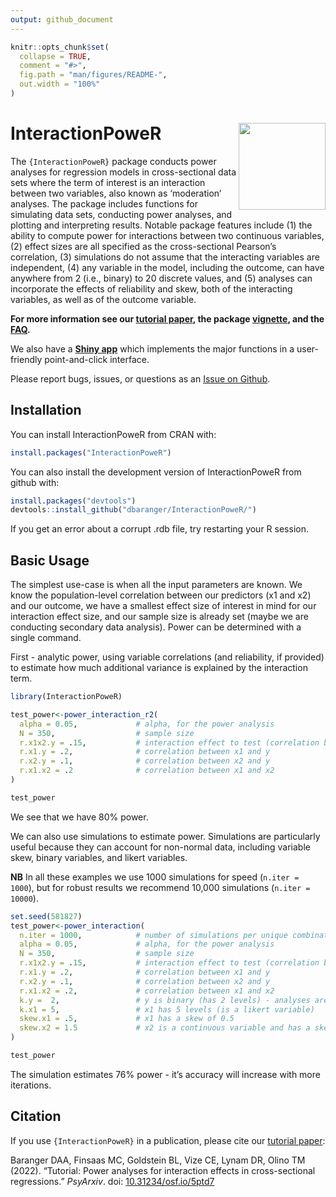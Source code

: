 ```yaml
---
output: github_document
---
```


<!-- README.md is generated from README.Rmd. Please edit that file -->

```r
knitr::opts_chunk$set(
  collapse = TRUE,
  comment = "#>",
  fig.path = "man/figures/README-",
  out.width = "100%"
)
```

# InteractionPoweR <a href='https://dbaranger.github.io/InteractionPoweR/'><img src="man/figures/logo.png" align="right" height="139"/></a>

<!-- badges: start -->

<!-- badges: end -->

The `{InteractionPoweR}` package conducts power analyses for regression models in cross-sectional data sets where the term of interest is an interaction between two variables, also known as 'moderation' analyses. The package includes functions for simulating data sets, conducting power analyses, and plotting and interpreting results. Notable package features include (1) the ability to compute power for interactions between two continuous variables, (2) effect sizes are all specified as the cross-sectional Pearson's correlation, (3) simulations do not assume that the interacting variables are independent, (4) any variable in the model, including the outcome, can have anywhere from 2 (i.e., binary) to 20 discrete values, and (5) analyses can incorporate the effects of reliability and skew, both of the interacting variables, as well as of the outcome variable.

**For more information see our [tutorial paper](https://doi.org/10.31234/osf.io/5ptd7), the package [vignette](https://dbaranger.github.io/InteractionPoweR/articles/articles/InteractionPoweRvignette.html), and the [FAQ](https://dbaranger.github.io/InteractionPoweR/articles/articles/CommonQuestions.html).**

We also have a [**Shiny app**](https://intmoddev.shinyapps.io/intPower/) which implements the major functions in a user-friendly point-and-click interface.

Please report bugs, issues, or questions as an [Issue on Github](https://github.com/dbaranger/InteractionPoweR/issues/).

## Installation

You can install InteractionPoweR from CRAN with:

``` r
install.packages("InteractionPoweR")
```

You can also install the development version of InteractionPoweR from github with:

``` r
install.packages("devtools")
devtools::install_github("dbaranger/InteractionPoweR/")
```

If you get an error about a corrupt .rdb file, try restarting your R session.

## Basic Usage

The simplest use-case is when all the input parameters are known. We know the population-level correlation between our predictors (x1 and x2) and our outcome, we have a smallest effect size of interest in mind for our interaction effect size, and our sample size is already set (maybe we are conducting secondary data analysis). Power can be determined with a single command.

First - analytic power, using variable correlations (and reliability, if provided) to estimate how much additional variance is explained by the interaction term.

```r
library(InteractionPoweR)

test_power<-power_interaction_r2(
  alpha = 0.05,             # alpha, for the power analysis
  N = 350,                  # sample size
  r.x1x2.y = .15,           # interaction effect to test (correlation between x1*x2 and y)
  r.x1.y = .2,              # correlation between x1 and y
  r.x2.y = .1,              # correlation between x2 and y
  r.x1.x2 = .2              # correlation between x1 and x2
)

test_power
```

We see that we have 80% power.

We can also use simulations to estimate power. Simulations are particularly useful because they can account for non-normal data, including variable skew, binary variables, and likert variables.

**NB** In all these examples we use 1000 simulations for speed (`n.iter = 1000`), but for robust results we recommend 10,000 simulations (`n.iter = 10000`).

```r
set.seed(581827)
test_power<-power_interaction(
  n.iter = 1000,            # number of simulations per unique combination of input parameters
  alpha = 0.05,             # alpha, for the power analysis
  N = 350,                  # sample size
  r.x1x2.y = .15,           # interaction effect to test (correlation between x1*x2 and y)
  r.x1.y = .2,              # correlation between x1 and y
  r.x2.y = .1,              # correlation between x2 and y  
  r.x1.x2 = .2,             # correlation between x1 and x2 
  k.y =  2,                 # y is binary (has 2 levels) - analyses are run as logistic regressions
  k.x1 = 5,                 # x1 has 5 levels (is a likert variable)
  skew.x1 = .5,             # x1 has a skew of 0.5
  skew.x2 = 1.5             # x2 is a continuous variable and has a skew of 1.5
)

test_power
```

The simulation estimates 76% power - it's accuracy will increase with more iterations.

## Citation

If you use `{InteractionPoweR}` in a publication, please cite our [tutorial paper](https://doi.org/10.31234/osf.io/5ptd7):

Baranger DAA, Finsaas MC, Goldstein BL, Vize CE, Lynam DR, Olino TM (2022). "Tutorial: Power analyses for interaction effects in cross-sectional regressions." *PsyArxiv*. doi: [10.31234/osf.io/5ptd7](https://doi.org/10.31234/osf.io/5ptd7)
